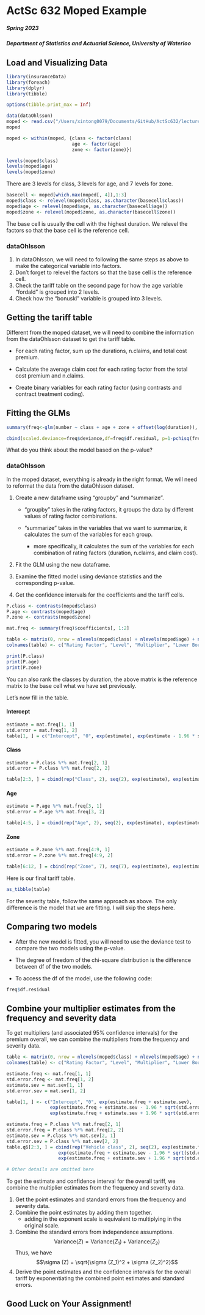 # ActSc 632 Moped Example
##### Spring 2023
##### Department of Statistics and Actuarial Science, University of Waterloo

## Load and Visualizing Data
```r
library(insuranceData)
library(foreach)
library(dplyr)
library(tibble)

options(tibble.print_max = Inf)

data(dataOhlsson)
moped <- read.csv("/Users/xintong0079/Documents/GitHub/ActSc632/lectures/example/moped.csv", header=TRUE, sep=',')
moped
```

```r
moped <- within(moped, {class <- factor(class)
                        age <- factor(age)
                        zone <- factor(zone)})

levels(moped$class)
levels(moped$age)
levels(moped$zone)
```

There are 3 levels for class, 3 levels for age, and 7 levels for zone.

```r
basecell <- moped[which.max(moped[, 4]),1:3]
moped$class <- relevel(moped$class, as.character(basecell$class))
moped$age <- relevel(moped$age, as.character(basecell$age))
moped$zone <- relevel(moped$zone, as.character(basecell$zone))
```

The base cell is usually the cell with the highest duration. We relevel the factors so that the base cell is the reference cell.

### dataOhlsson
1. In dataOhlsson, we will need to following the same steps as above to make the categorical variable into factors.
2. Don't forget to relevel the factors so that the base cell is the reference cell.
3. Check the tariff table on the second page for how the age variable "fordald" is grouped into 2 levels.
4. Check how the "bonuskl" variable is grouped into 3 levels.

## Getting the tariff table
Different from the moped dataset, we will need to combine the information from the dataOhlsson dataset to get the tariff table.

- For each rating factor, sum up the durations, n.claims, and total cost premium.

- Calculate the average claim cost for each rating factor from the total cost premium and n.claims.

- Create binary variables for each rating factor (using contrasts and contract treatment coding).

## Fitting the GLMs
```r
summary(freq<-glm(number ~ class + age + zone + offset(log(duration)), data = moped[moped$duration>0,], family=poisson("log")))

cbind(scaled.deviance=freq$deviance,df=freq$df.residual, p=1-pchisq(freq$deviance, freq$df.residual))
```
What do you think about the model based on the p-value?

### dataOhlsson
In the moped dataset, everything is already in the right format. We will need to reformat the data from the dataOhlsson dataset.

1. Create a new dataframe using "groupby" and "summarize".

    - "groupby" takes in the rating factors, it groups the data by different values of rating factor combinations.
    - "summarize" takes in the variables that we want to summarize, it calculates the sum of the variables for each group.

        - more specifically, it calculates the sum of the variables for each combination of rating factors (duration, n.claims, and claim cost).

2. Fit the GLM using the new dataframe.

3. Examine the fitted model using deviance statistics and the corresponding p-value.

4. Get the confidence intervals for the coefficients and the tariff cells.

```r
P.class <- contrasts(moped$class)
P.age <- contrasts(moped$age)
P.zone <- contrasts(moped$zone)

mat.freq <- summary(freq)$coefficients[, 1:2]

table <- matrix(0, nrow = nlevels(moped$class) + nlevels(moped$age) + nlevels(moped$zone) + 1, ncol = 5)
colnames(table) <- c("Rating Factor", "Level", "Multiplier", "Lower Bound", "Upper Bound")

print(P.class)
print(P.age)
print(P.zone)
```

You can also rank the classes by duration, the above matrix is the reference matrix to the base cell what we have set previously.

Let's now fill in the table.

#### Intercept
```r
estimate = mat.freq[1, 1]
std.error = mat.freq[1, 2]
table[1, ] = c("Intercept", "0", exp(estimate), exp(estimate - 1.96 * std.error), exp(estimate + 1.96 * std.error))
```

#### Class
```r
estimate = P.class %*% mat.freq[2, 1]
std.error = P.class %*% mat.freq[2, 2]

table[2:3, ] = cbind(rep("Class", 2), seq(2), exp(estimate), exp(estimate - 1.96 * std.error), exp(estimate + 1.96 * std.error))
```

#### Age
```r
estimate = P.age %*% mat.freq[3, 1]
std.error = P.age %*% mat.freq[3, 2]

table[4:5, ] = cbind(rep("Age", 2), seq(2), exp(estimate), exp(estimate - 1.96 * std.error), exp(estimate + 1.96 * std.error))
```

#### Zone
```r
estimate = P.zone %*% mat.freq[4:9, 1]
std.error = P.zone %*% mat.freq[4:9, 2]

table[6:12, ] = cbind(rep("Zone", 7), seq(7), exp(estimate), exp(estimate - 1.96 * std.error), exp(estimate + 1.96 * std.error))
```

Here is our final tariff table.

```r
as_tibble(table)
```

For the severity table, follow the same approach as above. The only difference is the model that we are fitting. I will skip the steps here.

## Comparing two models

- After the new model is fitted, you will need to use the deviance test to compare the two models using the p-value.

- The degree of freedom of the chi-square distribution is the difference between df of the two models.

- To access the df of the model, use the following code:

```r
freq$df.residual
```

## Combine your multiplier estimates from the frequency and severity data 

To get multipliers (and associated 95% confidence intervals) for the premium overall, we can combine the multipliers from the frequency and severity data.

```r
table <- matrix(0, nrow = nlevels(moped$class) + nlevels(moped$age) + nlevels(moped$zone) + 1, ncol = 5)
colnames(table) <- c("Rating Factor", "Level", "Multiplier", "Lower Bound", "Upper Bound")

estimate.freq <- mat.freq[1, 1]
std.error.freq <- mat.freq[1, 2]
estimate.sev = mat.sev[1, 1]
std.error.sev = mat.sev[1, 2]

table[1, ] <- c("Intercept", "0", exp(estimate.freq + estimate.sev), 
                exp(estimate.freq + estimate.sev - 1.96 * sqrt(std.error.freq^2 + std.error.sev^2)), 
                exp(estimate.freq + estimate.sev + 1.96 * sqrt(std.error.freq^2 + std.error.sev^2)))

estimate.freq = P.class %*% mat.freq[2, 1]
std.error.freq = P.class %*% mat.freq[2, 2]
estimate.sev = P.class %*% mat.sev[2, 1]
std.error.sev = P.class %*% mat.sev[2, 2]
table.q6[2:3, ] = cbind(rep("Vehicle class", 2), seq(2), exp(estimate.freq + estimate.sev), 
                   exp(estimate.freq + estimate.sev - 1.96 * sqrt(std.error.freq^2 + std.error.sev^2)), 
                   exp(estimate.freq + estimate.sev + 1.96 * sqrt(std.error.freq^2 + std.error.sev^2)))

# Other details are omitted here
```

To get the estimate and confidence interval for the overall tariff, we combine the multiplier estimates from the frequency and severity data.

1. Get the point estimates and standard errors from the frequency and severity data.
2. Combine the point estimates by adding them together.
    - adding in the exponent scale is equivalent to multiplying in the original scale.
3. Combine the standard errors from independence assumptions.
    $$\text{Variance}(Z) = \text{Variance}(Z_1) + \text{Variance}(Z_2)$$
    Thus, we have
    $$\sigma (Z) = \sqrt{\sigma (Z_1)^2 + \sigma (Z_2)^2}$$
4. Derive the point estimates and the confidence intervals for the overall tariff by exponentiating the combined point estimates and standard errors.

## Good Luck on Your Assignment!

